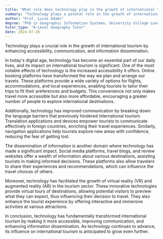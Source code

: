 ```yaml
---
title: "What role does technology play in the growth of international tourism?"
summary: "Technology plays a pivotal role in the growth of international tourism by enhancing accessibility, communication, and information dissemination."
author: "Prof. Lucas Adams"
degree: "PhD in Geographic Information Systems, University College London"
tutor_type: "A-Level Geography Tutor"
date: 2024-07-26
---
```


Technology plays a crucial role in the growth of international tourism by enhancing accessibility, communication, and information dissemination.

In today's digital age, technology has become an essential part of our daily lives, and its impact on international tourism is significant. One of the most notable effects of technology is the increased accessibility it offers. Online booking platforms have transformed the way we plan and arrange our travels. These platforms provide a wide variety of options for flights, accommodations, and local experiences, enabling tourists to tailor their trips to fit their preferences and budgets. This convenience not only makes travel more accessible but also more affordable, encouraging a greater number of people to explore international destinations.

Additionally, technology has improved communication by breaking down the language barriers that previously hindered international tourism. Translation applications and devices empower tourists to communicate effectively in foreign countries, enriching their travel experiences. Similarly, navigation applications help tourists explore new areas with confidence, reducing the fear of getting lost.

The dissemination of information is another domain where technology has made a significant impact. Social media platforms, travel blogs, and review websites offer a wealth of information about various destinations, assisting tourists in making informed decisions. These platforms also allow travelers to share their experiences and recommendations, which can influence the travel choices of others.

Moreover, technology has facilitated the growth of virtual reality (VR) and augmented reality (AR) in the tourism sector. These innovative technologies provide virtual tours of destinations, allowing potential visitors to preview what they can expect, thus influencing their decision to travel. They also enhance the tourist experience by offering interactive and immersive activities at various attractions.

In conclusion, technology has fundamentally transformed international tourism by making it more accessible, improving communication, and enhancing information dissemination. As technology continues to advance, its influence on international tourism is anticipated to grow even further.
    